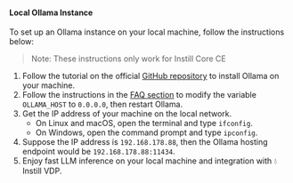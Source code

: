 #### Local Ollama Instance

To set up an Ollama instance on your local machine, follow the instructions below:

> Note: These instructions only work for Instill Core CE

1. Follow the tutorial on the official [GitHub repository](https://github.com/ollama/ollama) to install Ollama on your machine.
2. Follow the instructions in the [FAQ section](https://github.com/ollama/ollama/blob/main/docs/faq.md) to modify the variable `OLLAMA_HOST` to `0.0.0.0`, then restart Ollama.
3. Get the IP address of your machine on the local network.
    - On Linux and macOS, open the terminal and type `ifconfig`.
    - On Windows, open the command prompt and type `ipconfig`.
4. Suppose the IP address is `192.168.178.88`, then the Ollama hosting endpoint would be `192.168.178.88:11434`.
5. Enjoy fast LLM inference on your local machine and integration with 💧 Instill VDP.
